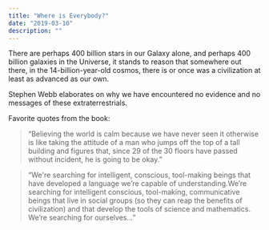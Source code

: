 ```yaml
---
title: "Where is Everybody?"
date: "2019-03-10"
description: ""
---
```


There are perhaps 400 billion stars in our Galaxy alone, and perhaps 400 billion galaxies in the Universe, it stands to reason that somewhere out there, in the 14-billion-year-old cosmos, there is or once was a civilization at least as advanced as our own.

Stephen Webb elaborates on why we have encountered no evidence and no messages of these extraterrestrials.

Favorite quotes from the book:

> “Believing the world is calm because we have never seen it otherwise is like taking the attitude of a man who jumps off the top of a tall building and figures that, since 29 of the 30 floors have passed without incident, he is going to be okay.”

> “We're searching for intelligent, conscious, tool-making beings that have developed a language we’re capable of understanding.We’re searching for intelligent conscious, tool-making, communicative beings that live in social groups (so they can reap the benefits of civilization) and that develop the tools of science and mathematics. We’re searching for ourselves...”
